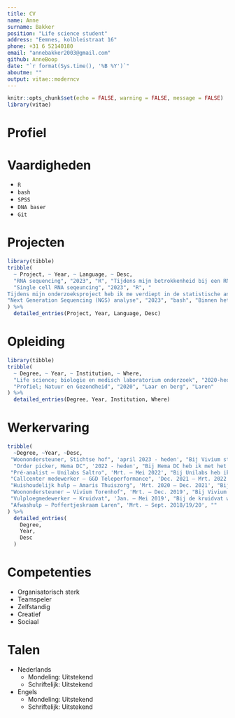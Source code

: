 ```yaml
---
title: CV
name: Anne
surname: Bakker
position: "Life science student"
address: "Eemnes, kolbleistraat 16"
phone: +31 6 52140180
email: "annebakker2003@gmail.com"
github: AnneBoop
date: "`r format(Sys.time(), '%B %Y')`"
aboutme: ""
output: vitae::moderncv
---
```


```r
knitr::opts_chunk$set(echo = FALSE, warning = FALSE, message = FALSE)
library(vitae)
```

# Profiel



# Vaardigheden
-   `R`
-   `bash`
-   `SPSS`
-   `DNA baser`
-   `Git`


# Projecten
```r
library(tibble)
tribble(
  ~ Project, ~ Year, ~ Language, ~ Desc,
  "RNA sequencing", "2023", "R", "Tijdens mijn betrokkenheid bij een RNA-sequencing project heb ik veel vaardigheden opgedaan. Mijn taken omvatten het uitvoeren van kwaliteitscontroles op sequentiedata met FastQC en het toepassen van de Rsubread-package voor effectieve sequentieanalyse, inclusief het in kaart brengen van sequenties naar een referentiegenoom. Ik heb de data geanalyseerd met behulp van de DESeq2-package, waarmee ik een Differential Gene Expression (DGE) analyse heb uitgevoerd. Een belangrijk aspect van mijn bijdrage was het gebruik van Principal Components Analysis (PCA) om variabiliteit tussen monsters te begrijpen en visualiseren. Voor de visualisatie van resultaten heb ik verschillende geavanceerde visualisatietechnieken toegepast, waaronder count plots, MA plots, heat maps en volcano plots. Daarnaast heb ik mijn analytische vaardigheden toegepast op het gebied van GO enrichment, waarbij ik genen heb geïdentificeerd die geassocieerd zijn met specifieke biologische processen",
  "Single cell RNA seqeuncing", "2023", "R", "
Tijdens mijn onderzoeksproject heb ik me verdiept in de statistische analyse van single cell RNA sequencing van tumorcellen in de hersenen, specifiek glioblastoma, met behulp van de programmeertaal R. Ik heb methoden toegepast om heterogeniteit in genexpressie op het niveau van individuele cellen te ontrafelen, waardoor ik inzicht heb verkregen in de complexe biologie van deze tumoren. Mijn analyse omvatte preprocessing van de data, identificatie van subpopulaties, differentiële expressieanalyse met behulp van het DESeq2-pakket, en visualisatie van de resultaten, waaronder tSNE-plots. Het gebruik van geavanceerde R-pakketten, zoals Seurat, stelde me in staat om diepgaande statistische inzichten te verkrijgen en de heterogeniteit van glioblastoma op een gedetailleerd niveau te onderzoeken",
"Next Generation Sequencing (NGS) analyse", "2023", "bash", "Binnen het project NGS analyse met bash heb ik verschillende technieken geleerd. Ik heb alignments uitgevoerd op fastq files met behulp van bowtie2. Zo heb ik ook geleerd peak calling uit te voeren met HOMER en bigwig files ingelezen en geinspecteerd met de IGV genome browser. De analyse van de (bed) bestanden en de vergelijking is gedaan door middel van BedTools" 
) %>%
  detailed_entries(Project, Year, Language, Desc)

```

# Opleiding

```r
library(tibble)
tribble(
  ~ Degree, ~ Year, ~ Institution, ~ Where,
  "Life science; biologie en medisch laboratorium onderzoek", "2020-heden", "Hogeschool Utrecht", "Utrecht",
  "Profiel; Natuur en Gezondheid", "2020", "Laar en berg", "Laren"
) %>%
  detailed_entries(Degree, Year, Institution, Where)
```

# Werkervaring

```r
tribble(
  ~Degree, ~Year, ~Desc,
 "Woonondersteuner, Stichtse hof", 'april 2023 - heden', "Bij Vivium stichtse hof werk ik als een woonondersteuner, dit houdt in dat ik de bewoners help bij het dagelijks leven. Zo kook ik voor ze, doe ik de afwas, ben ik een hulp bij de maaltijd en heb ik een signaalfunctie",
  "Order picker, Hema DC", '2022 - heden', "Bij Hema DC heb ik met het ‘pick by light’ systeem gewerkt en heb ik orders verzendklaar gemaakt", 
 "Pré-analist – Unilabs Saltro", 'Mrt. – Mei 2022', "Bij Unilabs heb ik als pré-analist gewerkt tijdens de corona tijd. Hierbij was ik verantwoordelijk voor het verwerken van de patiëntgegevens in de systemen. Het uitpakken van het patiëntmateriaal en het gereed te maken voor analyse", 
 "Callcenter medewerker – GGD Teleperformance", 'Dec. 2021 – Mrt. 2022', "Bij GGD teleperformance heb ik als callcenter medewerker gewerkt tijden de corona tijd. Ik heb hierbij verschillende trainingen doorlopen om de mensen telefonisch goed te woord te staan bij het maken van een test of vaccinatie afspraak", 
 "Huishoudelijk hulp – Amaris Thuiszorg", 'Mrt. 2020 – Dec. 2021', "Bij Amaris thuiszorg was ik huishoudelijk hulp. Dit hield in dat ik bij mensen thuis kwam en hielp met het schoonhouden en opruimen van het huis. En gaf ik verdere ondersteunig om de ouderen zo lang mogelijk in hun eigen leefomgeving te laten wonen, doormiddel van een praatje maken en een signaalfunctie te vervullen", 
 "Woonondersteuner – Vivium Torenhof", 'Mrt. – Dec. 2019', "Bij Vivium torenhof werkte ik als een woonondersteuner, dit hield in dat ik de bewoners hielp. Zo moest ik bedden verschonen, deed ik afwasjes, hulp bij de maaltijd en had ik een signaalfunctie", 
 "Vulploegmedewerker – Kruidvat", 'Jan. – Mei 2019', "Bij de kruidvat was ik een vulploegmedewerker en zorgde ik ervoor dat alles netjes werd bijgevuld", 
 "Afwashulp – Poffertjeskraam Laren", 'Mrt. – Sept. 2018/19/20', ""
) %>% 
  detailed_entries(
    Degree,
    Year, 
    Desc
  )
```

# Competenties
-   Organisatorisch sterk
-   Teamspeler
-   Zelfstandig
-   Creatief
-   Sociaal

# Talen
-   Nederlands
    +   Mondeling:    Uitstekend
    +   Schriftelijk: Uitstekend 
-   Engels
    +   Mondeling:    Uitstekend
    +   Schriftelijk: Uitstekend 